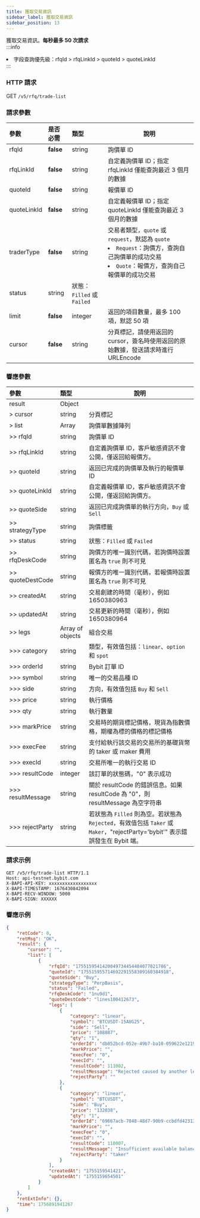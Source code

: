 ```yaml
---
title: 獲取交易資訊
sidebar_label: 獲取交易資訊
sidebar_position: 13
---
```

獲取交易資訊。**每秒最多 50 次請求**  
:::info
<li>字段查詢優先級：rfqId > rfqLinkId > quoteId > quoteLinkId</li>
:::

### HTTP 請求
GET `/v5/rfq/trade-list`

### 請求參數
| 參數 | 是否必需 | 類型 | 說明 |
|:----- |:-------|:-----|------ |
|rfqId |**false** |string|詢價單 ID|
|rfqLinkId |**false** |string |自定義詢價單 ID；指定 rfqLinkId 僅能查詢最近 3 個月的數據|
|quoteId |**false** |string|報價單 ID|
|quoteLinkId |**false** |string |自定義報價單 ID；指定 quoteLinkId 僅能查詢最近 3 個月的數據|
|traderType |**false** |string |交易者類型，`quote` 或 `request`，默認為 `quote`<li>`Request`：詢價方，查詢自己詢價單的成功交易</li><li>`Quote`：報價方，查詢自己報價單的成功交易</li>|
|status |string |狀態：`Filled` 或 `Failed`|
|limit |**false** |integer|返回的項目數量，最多 100 項，默認 50 項|
|cursor |**false** |string|分頁標記，請使用返回的 cursor，簽名時使用返回的原始數據，發送請求時進行 URLEncode|

### 響應參數
| 參數 | 類型 | 說明 |
|:----- |:-----|----- |
|result |Object ||
|> cursor |string |分頁標記|
|> list |Array |詢價單數據陣列|
|>> rfqId |string |詢價單 ID|
|>> rfqLinkId |string |自定義詢價單 ID，客戶敏感資訊不會公開，僅返回給報價方。|
|>> quoteId |string |返回已完成的詢價單及執行的報價單 ID|
|>> quoteLinkId |string |自定義報價單 ID，客戶敏感資訊不會公開，僅返回給詢價方。|
|>> quoteSide |string |返回已完成詢價單的執行方向，`Buy` 或 `Sell`|
|>> strategyType |string |詢價標籤|
|>> status |string |狀態：`Filled` 或 `Failed`|
|>> rfqDeskCode |string |詢價方的唯一識別代碼，若詢價時設置匿名為 `true` 則不可見|
|>> quoteDestCode |string |報價方的唯一識別代碼，若報價時設置匿名為 `true` 則不可見|
|>> createdAt |string |交易創建的時間（毫秒），例如 1650380963 |
|>> updatedAt |string |交易更新的時間（毫秒），例如 1650380964 |
|>> legs |Array of objects |組合交易 |
|>>> category |string |類型，有效值包括：`linear`、`option` 和 `spot` |
|>>> orderId |string |Bybit 訂單 ID |
|>>> symbol |string |唯一的交易品種 ID|
|>>> side |string |方向，有效值包括 `Buy` 和 `Sell`|
|>>> price |string |執行價格|
|>>> qty |string |執行數量|
|>>> markPrice |string |交易時的期貨標記價格，現貨為指數價格，期權為標的價格的標記價格|
|>>> execFee |string |支付給執行該交易的交易所的基礎貨幣的 taker 或 maker 費用|
|>>> execId |string |交易所唯一的執行交易 ID|
|>>> resultCode |integer |該訂單的狀態碼，"0" 表示成功|
|>>> resultMessage |string |關於 resultCode 的錯誤信息。如果 resultCode 為 "0"，則 resultMessage 為空字符串|
|>>> rejectParty |string |若狀態為 `Filled` 則為空。若狀態為 `Rejected`，有效值包括 `Taker` 或 `Maker`，"rejectParty='bybit'" 表示錯誤發生在 Bybit 端。|

### 請求示例

```http
GET /v5/rfq/trade-list HTTP/1.1
Host: api-testnet.bybit.com
X-BAPI-API-KEY: xxxxxxxxxxxxxxxxxx
X-BAPI-TIMESTAMP: 1676430842094
X-BAPI-RECV-WINDOW: 5000
X-BAPI-SIGN: XXXXXX

```

### 響應示例

```json
{
    "retCode": 0,
    "retMsg": "OK",
    "result": {
        "cursor": "",
        "list": [
            {
                "rfqId": "1755159541420049734454484077021786",
                "quoteId": "175515955714692291558309160384918",
                "quoteSide": "Buy",
                "strategyType": "PerpBasis",
                "status": "Failed",
                "rfqDeskCode": "1nu9d1",
                "quoteDestCode": "lines100412673",
                "legs": [
                    {
                        "category": "linear",
                        "symbol": "BTCUSDT-15AUG25",
                        "side": "Sell",
                        "price": "108887",
                        "qty": "1",
                        "orderId": "db852bcd-052e-49b7-ba10-059622e1219b",
                        "markPrice": "",
                        "execFee": "0",
                        "execId": "",
                        "resultCode": 111002,
                        "resultMessage": "Rejected caused by another legs",
                        "rejectParty": ""
                    },
                    {
                        "category": "linear",
                        "symbol": "BTCUSDT",
                        "side": "Buy",
                        "price": "132038",
                        "qty": "1",
                        "orderId": "69667acb-7048-48d7-90b9-ccbdfd423130",
                        "markPrice": "",
                        "execFee": "0",
                        "execId": "",
                        "resultCode": 110007,
                        "resultMessage": "Insufficient available balance",
                        "rejectParty": "taker"
                    }
                ],
                "createdAt": "1755159541421",
                "updatedAt": "1755159654501"
            }
        ]
    },
    "retExtInfo": {},
    "time": 1756891941267
}
```
